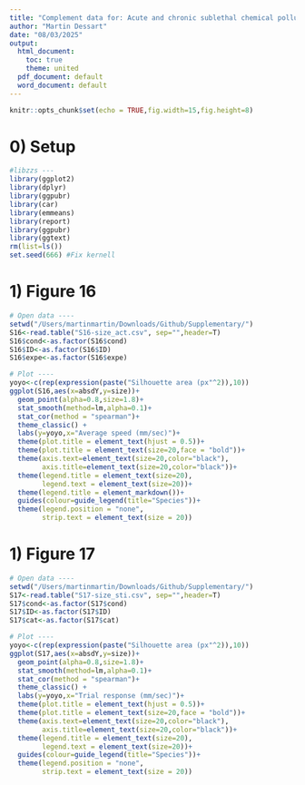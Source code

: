 ```yaml
---
title: "Complement data for: Acute and chronic sublethal chemical pollution affects activity, learning and memory in mosquito larvae"
author: "Martin Dessart"
date: "08/03/2025"
output:
  html_document:
    toc: true
    theme: united
  pdf_document: default
  word_document: default
---
```

```r
knitr::opts_chunk$set(echo = TRUE,fig.width=15,fig.height=8)
```

# 0) Setup

```r
#libzzs ---
library(ggplot2)
library(dplyr)
library(ggpubr)
library(car)
library(emmeans)
library(report)
library(ggpubr)
library(ggtext)
rm(list=ls())
set.seed(666) #Fix kernell
```

# 1) Figure 16

```r
# Open data ----
setwd("/Users/martinmartin/Downloads/Github/Supplementary/")
S16<-read.table("S16-size_act.csv", sep="",header=T)
S16$cond<-as.factor(S16$cond)
S16$ID<-as.factor(S16$ID)
S16$expe<-as.factor(S16$expe)

# Plot ----
yoyo<-c(rep(expression(paste("Silhouette area (px"^2)),10))
ggplot(S16,aes(x=absdY,y=size))+
  geom_point(alpha=0.8,size=1.8)+
  stat_smooth(method=lm,alpha=0.1)+
  stat_cor(method = "spearman")+
  theme_classic() +
  labs(y=yoyo,x="Average speed (mm/sec)")+
  theme(plot.title = element_text(hjust = 0.5))+
  theme(plot.title = element_text(size=20,face = "bold"))+
  theme(axis.text=element_text(size=20,color="black"),
        axis.title=element_text(size=20,color="black"))+
  theme(legend.title = element_text(size=20),
        legend.text = element_text(size=20))+
  theme(legend.title = element_markdown())+
  guides(colour=guide_legend(title="Species"))+
  theme(legend.position = "none",
        strip.text = element_text(size = 20))
```


# 1) Figure 17

```r
# Open data ----
setwd("/Users/martinmartin/Downloads/Github/Supplementary/")
S17<-read.table("S17-size_sti.csv", sep="",header=T)
S17$cond<-as.factor(S17$cond)
S17$ID<-as.factor(S17$ID)
S17$cat<-as.factor(S17$cat)

# Plot ----
yoyo<-c(rep(expression(paste("Silhouette area (px"^2)),10))
ggplot(S17,aes(x=absdY,y=size))+
  geom_point(alpha=0.8,size=1.8)+
  stat_smooth(method=lm,alpha=0.1)+
  stat_cor(method = "spearman")+
  theme_classic() +
  labs(y=yoyo,x="Trial response (mm/sec)")+
  theme(plot.title = element_text(hjust = 0.5))+
  theme(plot.title = element_text(size=20,face = "bold"))+
  theme(axis.text=element_text(size=20,color="black"),
        axis.title=element_text(size=20,color="black"))+
  theme(legend.title = element_text(size=20),
        legend.text = element_text(size=20))+
  guides(colour=guide_legend(title="Species"))+
  theme(legend.position = "none",
        strip.text = element_text(size = 20))

```

